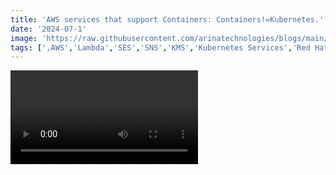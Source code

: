 ```yaml
---
title: 'AWS services that support Containers: Containers!=Kubernetes.'
date: '2024-07-1'
image: 'https://raw.githubusercontent.com/arinatechnologies/blogs/main/images/containersaws.webp'
tags: [',AWS','Lambda','SES','SNS','KMS','Kubernetes Services','Red Hat Openshift','ROSA','Elastics Container Services','Machine learning Orchestration','Web applications','AWS Elastic Beanstalk','AWS App Runner','AWS Lambda','Amazon EC2','Amazon LightSail']
---
```

<Video id="J3t86c7vr7c" title="AWS services that support Containers: Containers!=Kubernetes."/>

# Comprehensive Guide to AWS Container Services and Orchestration Options

When it comes to choosing the right container service for your application, AWS offers a myriad of options, each tailored to specific needs and use cases. This guide aims to provide a comprehensive overview of when and how to use various AWS container services, based on our extensive research and industry experience.

Please refer [The Ultimate AWS ECS and EKS Tutorial](https://www.arinatechnologies.com/posts/ecs-eks) <br/>

## Understanding Containers and Their Use Cases

Containers have revolutionized the way applications are developed and deployed. They offer portability, consistency, and efficiency, making them ideal for various scenarios, from microservices architectures to machine learning orchestration.
![Alt text](https://raw.githubusercontent.com/arinatechnologies/blogs/main/images/aws-containers-decision-tree.webp)


### Service Orchestration

Service orchestration involves managing and coordinating multiple services or microservices to work together seamlessly. Containers play a crucial role in this by ensuring that each service runs in its isolated environment, thereby reducing conflicts and improving scalability.

#### Popular Options for Service Orchestration

1. *Kubernetes Service*
   - **Pros**: Fully managed, scalable, extensive community support.
   - **Cons**: Complex setup, significant operational overhead.

2. *Red Hat OpenShift on AWS (ROSA)*
   - **Overview**: A third-party service similar to Kubernetes, managed by OpenShift.
   - **Pros**: Robust management platform, popular among enterprise clients.
   - **Cons**: Similar complexity to Kubernetes.

3. *AWS Elastic Container Service (ECS)*
   - **Overview**: AWS's native container orchestration service.
   - **Pros**: Seamless integration with AWS services, flexible deployment options (EC2, Fargate).
   - **Cons**: Limited to AWS ecosystem.

### Machine Learning Orchestration

Deploying machine learning models in containers allows for a consistent and portable environment across different stages of the ML pipeline, from training to inference.

1. *AWS Batch*
   - **Overview**: A native service designed for batch computing jobs, including ML training and inference.
   - **Pros**: Simplifies job scheduling and execution, integrates well with other AWS ML services.
   - **Cons**: Best suited for batch jobs, may not be ideal for real-time inference.

### Web Applications.Please check out our web services[ Refer website solutions ](https://www.arinatechnologies.com/website-design) <br/>


Containers can also streamline the deployment and management of web applications, providing a consistent environment across development, testing, and production.

1. *AWS Elastic Beanstalk*
   - **Overview**: A legacy service that simplifies application deployment and management.
   - **Pros**: Easy to use, good for traditional web applications.
   - **Cons**: Considered outdated, fewer modern features compared to newer services.

2. *AWS App Runner*
   - **Overview**: A newer service that simplifies running containerized web applications and APIs.
   - **Pros**: Supports container deployments, integrates with AWS ECR.
   - **Cons**: Limited to ECR for container images, still relatively new.

### Serverless Options

For applications that don't require a full-fledged orchestration setup, serverless options like AWS Lambda can be a good fit.

1. *AWS Lambda*
   - **Pros**: Scalable, supports multiple languages, cost-effective for short-running functions.
   - **Cons**: Limited to 15-minute execution time, may require step functions for longer processes.

2. **Amazon EC2 vs. Amazon LightSail**
   - **Amazon EC2**: Provides full control over virtual machines, suitable for custom setups.
   - **Amazon LightSail**: Simplifies VM deployment with pre-packaged software, ideal for quick deployments like WordPress.

## Decision Tree for Choosing AWS Container Services

To help you choose the right service, consider the following decision tree based on your specific needs:

1. **Service Orchestration Needed?**
   - **Yes**: Consider Kubernetes, ROSA, or ECS.
   - **No**: Move to the next question.

2. **Serverless Invocation?**
   - **Yes**: If processing time < 15 minutes, use AWS Lambda. If > 15 minutes, consider App Runner.
   - **No**: Proceed to provisioned infrastructure options.

3. **Provisioned Infrastructure?**
   - **Yes**: Choose between Amazon EC2 for full control or Amazon LightSail for simplified setup.

4. **Machine Learning Orchestration?**
   - **Yes**: Use AWS Batch for batch jobs.
   - **No**: Skip to web application options.

5. **Web Application Deployment?**
   - **Yes**: Use Elastic Beanstalk for legacy applications or App Runner for modern containerized applications.

## Conclusion

AWS offers a robust set of services for container orchestration, machine learning, web applications, and serverless computing. Understanding the strengths and limitations of each service can help you make informed decisions and optimize your application architecture.
Ready to take your cloud infrastructure to the next level? Please reach out to us [ Contact Us](https://www.arinatechnologies.com/contact) <br/>